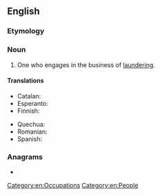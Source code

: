 ==English==

===Etymology===
{{suffix|en|launder|er}}

===Noun===
{{en-noun}}

# One who engages in the business of [[laundering]].

====Translations====
{{trans-top|one who engages in the business of laundering}}
* Catalan: {{t|ca|blanquejador|m}}
* Esperanto: {{t|eo|lavisto}}
* Finnish: {{t+|fi|pyykinpesijä}}
{{trans-mid}}
* Quechua: {{t|qu|t'aqsaq}}
* Romanian: {{t+|ro|spălător|m}}
* Spanish: {{t|es|blanqueador|m}}
{{trans-bottom}}

===Anagrams===
* {{anagrams|en|a=adeelnrru|relaunder}}

[[Category:en:Occupations]]
[[Category:en:People]]